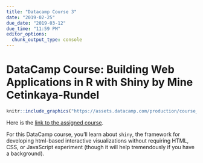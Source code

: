 ```yaml
---
title: "Datacamp Course 3"
date: "2019-02-25"
due_date: "2019-03-12"
due_time: "11:59 PM"
editor_options: 
  chunk_output_type: console
---
```


# DataCamp Course: Building Web Applications in R with Shiny by Mine Cetinkaya-Rundel


```r
knitr::include_graphics("https://assets.datacamp.com/production/course_4850/shields/original/shield_image_course_4850_20180726-12-1fhhz6t?1532614699")
```

Here is the [link to the assigned course](https://www.datacamp.com/enterprise/dsba5122-visual-analytics-58036aae-d5c5-424e-aa2a-eab645c8a12a/assignments/42166).

For this DataCamp course, you'll learn about `shiny`, the framework for developing html-based interactive visualizations without requiring HTML, CSS, or JavaScript experiment (though it will help tremendously if you have a background).
